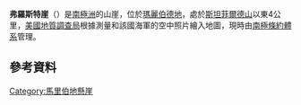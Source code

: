 {{coord|75|13|S|135|43|W|source:GNIS|display=title}}

'''弗羅斯特崖'''（{{lang-en|Frost Cliff}}）是[[南極洲|南極洲]]的山崖，位於[[瑪麗伯德地|瑪麗伯德地]]，處於[[斯坦菲爾德山|斯坦菲爾德山]]以東4公里，[[美國地質調查局|美國地質調查局]]根據測量和該國海軍的空中照片繪入地圖，現時由[[南極條約體系|南極條約體系]]管理。

==參考資料==
{{cite gnis | type = antarid | id = 5346| name = Frost Cliff | accessdate = 2012-04-10}}

{{DEFAULTSORT:Frost Cliff}}
[[Category:馬里伯地懸崖|Category:馬里伯地懸崖]]


{{MarieByrdLand-geo-stub}}
